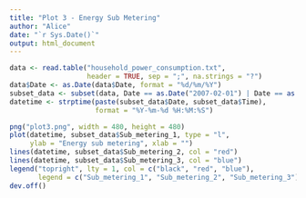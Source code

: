 ```yaml
---
title: "Plot 3 - Energy Sub Metering"
author: "Alice"
date: "`r Sys.Date()`"
output: html_document
---
```


```r
data <- read.table("household_power_consumption.txt", 
                   header = TRUE, sep = ";", na.strings = "?")
data$Date <- as.Date(data$Date, format = "%d/%m/%Y")
subset_data <- subset(data, Date == as.Date("2007-02-01") | Date == as.Date("2007-02-02"))
datetime <- strptime(paste(subset_data$Date, subset_data$Time), 
                     format = "%Y-%m-%d %H:%M:%S")

png("plot3.png", width = 480, height = 480)
plot(datetime, subset_data$Sub_metering_1, type = "l",
     ylab = "Energy sub metering", xlab = "")
lines(datetime, subset_data$Sub_metering_2, col = "red")
lines(datetime, subset_data$Sub_metering_3, col = "blue")
legend("topright", lty = 1, col = c("black", "red", "blue"),
       legend = c("Sub_metering_1", "Sub_metering_2", "Sub_metering_3"))
dev.off()
```